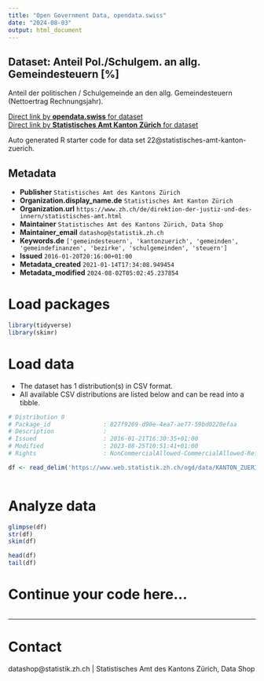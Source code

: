 ```yaml
---
title: "Open Government Data, opendata.swiss"
date: "2024-08-03"
output: html_document
---
```


## Dataset: Anteil Pol./Schulgem. an allg. Gemeindesteuern [%]

Anteil der politischen / Schulgemeinde an den allg. Gemeindesteuern (Nettoertrag Rechnungsjahr).

[Direct link by **opendata.swiss** for dataset](https://opendata.swiss/de/dataset/anteil-pol-schulgem-an-allg-gemeindesteuern)<br>
[Direct link by **Statistisches Amt Kanton Zürich** for dataset](https://www.zh.ch/de/politik-staat/gemeinden/gemeindeportraet.html)

Auto generated R starter code for data set 22@statistisches-amt-kanton-zuerich.

## Metadata

- **Publisher** `Statistisches Amt des Kantons Zürich`
- **Organization.display_name.de** `Statistisches Amt Kanton Zürich`
- **Organization.url** `https://www.zh.ch/de/direktion-der-justiz-und-des-innern/statistisches-amt.html`
- **Maintainer** `Statistisches Amt des Kantons Zürich, Data Shop`
- **Maintainer_email** `datashop@statistik.zh.ch`
- **Keywords.de** `['gemeindesteuern', 'kantonzuerich', 'gemeinden', 'gemeindefinanzen', 'bezirke', 'schulgemeinden', 'steuern']`
- **Issued** `2016-01-20T20:16:00+01:00`
- **Metadata_created** `2021-01-14T17:34:08.949454`
- **Metadata_modified** `2024-08-02T05:02:45.237854`


# Load packages

```r

library(tidyverse)
library(skimr)

```

# Load data

-   The dataset has 1 distribution(s) in CSV format.
-   All available CSV distributions are listed below and can be read into a tibble.

```r

# Distribution 0
# Package_id               : 827f9269-d90e-4ea7-ae77-59bd0220efaa
# Description              : 
# Issued                   : 2016-01-21T16:30:35+01:00
# Modified                 : 2023-08-25T10:51:41+01:00
# Rights                   : NonCommercialAllowed-CommercialAllowed-ReferenceRequired

df <- read_delim('https://www.web.statistik.zh.ch/ogd/data/KANTON_ZUERICH_292.csv')



```

# Analyze data

```r

glimpse(df)
str(df)
skim(df)

head(df)
tail(df)

```

# Continue your code here...

```r

```

------------------------------------------------------------------------

# Contact

datashop@statistik.zh.ch | Statistisches Amt des Kantons Zürich, Data Shop
